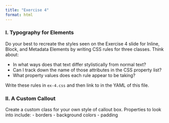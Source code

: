 ```yaml
---
title: "Exercise 4"
format: html
---
```


### I. Typography for Elements

Do your best to recreate the styles seen on the Exercise 4 slide for Inline, Block, and Metadata Elements by writing CSS rules for three classes. Think about:

- In what ways does that text differ stylistically from normal text?
- Can I track down the name of those attributes in the CSS property list?
- What property values does each rule appear to be taking?

Write these rules in `ex-4.css` and then link to in the YAML of this file.

### II. A Custom Callout

Create a custom class for your own style of callout box. Properties to look into include:
- borders
- background colors
- padding